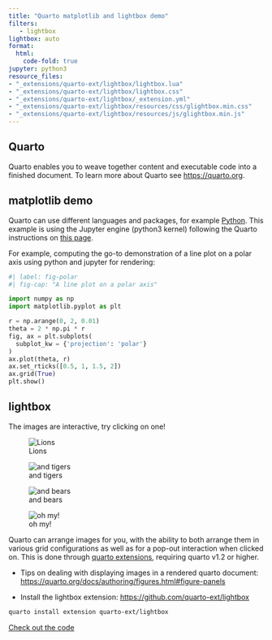 ```yaml
---
title: "Quarto matplotlib and lightbox demo"
filters:
   - lightbox
lightbox: auto
format:
  html:
    code-fold: true
jupyter: python3
resource_files:
- "_extensions/quarto-ext/lightbox/lightbox.lua"
- "_extensions/quarto-ext/lightbox/lightbox.css"
- "_extensions/quarto-ext/lightbox/_extension.yml"
- "_extensions/quarto-ext/lightbox/resources/css/glightbox.min.css"
- "_extensions/quarto-ext/lightbox/resources/js/glightbox.min.js"
---
```


## Quarto

Quarto enables you to weave together content and executable code into a finished document. To learn more about Quarto see <https://quarto.org>.

## matplotlib demo

Quarto can use different languages and packages, for example [Python](https://quarto.org/docs/computations/python.html). This example is using the Jupyter engine (python3 kernel) following the Quarto instructions on [this page](https://quarto.org/docs/tools/rstudio.html#jupyter-engine). 

For example, computing the go-to demonstration of a line plot on a polar axis using python and jupyter for rendering:

```python
#| label: fig-polar
#| fig-cap: "A line plot on a polar axis"

import numpy as np
import matplotlib.pyplot as plt

r = np.arange(0, 2, 0.01)
theta = 2 * np.pi * r
fig, ax = plt.subplots(
  subplot_kw = {'projection': 'polar'} 
)
ax.plot(theta, r)
ax.set_rticks([0.5, 1, 1.5, 2])
ax.grid(True)
plt.show()
```

## lightbox

The images are interactive, try clicking on one!

::: {layout-ncol="2"}

![Lions](https://upload.wikimedia.org/wikipedia/commons/thumb/7/73/Lion_waiting_in_Namibia.jpg/800px-Lion_waiting_in_Namibia.jpg){group="my-gallery"}

![and tigers](https://upload.wikimedia.org/wikipedia/commons/thumb/d/d8/Panthera_tigris_corbetti_%28Tierpark_Berlin%29_832-714-%28118%29.jpg/1024px-Panthera_tigris_corbetti_%28Tierpark_Berlin%29_832-714-%28118%29.jpg){group="my-gallery"}

![and bears](https://upload.wikimedia.org/wikipedia/commons/5/54/Chengdu-pandas-d10.jpg){group="my-gallery"}

![oh my!](){group="my-gallery"}

:::

Quarto can arrange images for you, with the ability to both arrange them in various grid configurations as well as for a pop-out interaction when clicked on. This is done through [quarto extensions](https://quarto.org/docs/extensions/), requiring quarto v1.2 or higher. 

* Tips on dealing with displaying images in a rendered quarto document: <https://quarto.org/docs/authoring/figures.html#figure-panels>

* Install the lightbox extension: <https://github.com/quarto-ext/lightbox>

```bash
quarto install extension quarto-ext/lightbox
```

[Check out the code](https://github.com/sol-eng/python-examples/tree/main/quarto-lightbox/)
